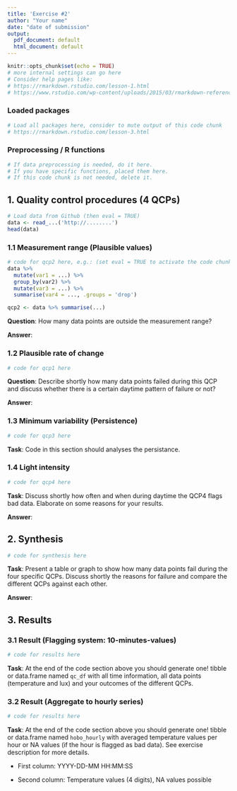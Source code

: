 ```yaml
---
title: 'Exercise #2'
author: "Your name"
date: "date of submission"
output:
  pdf_document: default
  html_document: default
---
```


```r
knitr::opts_chunk$set(echo = TRUE)
# more internal settings can go here
# Consider help pages like:
# https://rmarkdown.rstudio.com/lesson-1.html
# https://www.rstudio.com/wp-content/uploads/2015/03/rmarkdown-reference.pdf

```

### Loaded packages

```r
# Load all packages here, consider to mute output of this code chunk
# https://rmarkdown.rstudio.com/lesson-3.html
```

### Preprocessing / R functions

```r
# If data preprocessing is needed, do it here.
# If you have specific functions, placed them here.
# If this code chunk is not needed, delete it.
```

## 1. Quality control procedures (4 QCPs)

```r
# Load data from Github (then eval = TRUE)
data <- read_...('http://........')
head(data)
```

### 1.1 Measurement range (Plausible values)

```r
# code for qcp2 here, e.g.: (set eval = TRUE to activate the code chunk)
data %>%
  mutate(var1 = ...) %>% 
  group_by(var2) %>% 
  mutate(var3 = ...) %>% 
  summarise(var4 = ..., .groups = 'drop') 

qcp2 <- data %>% summarise(...)
```

**Question**: How many data points are outside the measurement range?

**Answer**:

### 1.2 Plausible rate of change

```r
# code for qcp1 here
```

**Question**: Describe shortly how many data points failed during this QCP and discuss whether there is a certain daytime pattern of failure or not?

**Answer**:

### 1.3 Minimum variability (Persistence)

```r
# code for qcp3 here
```

**Task**: Code in this section should analyses the persistance.

### 1.4 Light intensity

```r
# code for qcp4 here
```

**Task**: Discuss shortly how often and when during daytime the QCP4 flags bad data. Elaborate on some reasons for your results.

**Answer**:

## 2. Synthesis

```r
# code for synthesis here
```

**Task**: Present a table or graph to show how many data points fail during the four specific QCPs. Discuss shortly the reasons for failure and compare the different QCPs against each other.

**Answer**:

## 3. Results

### 3.1 Result (Flagging system: 10-minutes-values)

```r
# code for results here
```

**Task**: At the end of the code section above you should generate one! tibble or data.frame named `qc_df` with all time information, all data points (temperature and lux) and your outcomes of the different QCPs.

### 3.2 Result (Aggregate to hourly series)

```r
# code for results here
```

**Task**: At the end of the code section above you should generate one! tibble or data.frame named `hobo_hourly` with averaged temperature values per hour or NA values (if the hour is flagged as bad data). See exercise description for more details.

-   First column: YYYY-DD-MM HH:MM:SS

-   Second column: Temperature values (4 digits), NA values possible
